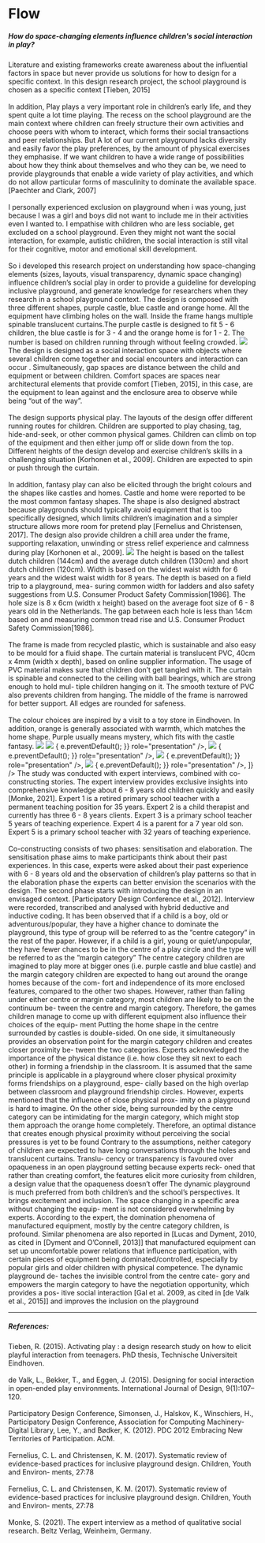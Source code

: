 
# Flow

<div style="margin-top: 20px">
  <h5>
    How do space-changing elements influence children's social interaction in
    play?
  </h5>
</div>

<Gap margin={200} />

<Text title="Introduction">
  Literature and existing frameworks create awareness about the influential
  factors in space but never provide us solutions for how to design for a
  specific context. In this design research project, the school playground is
  chosen as a specific context [Tieben, 2015]
  <br />
  <br />
  In addition, Play plays a very important role in children’s early life, and they
  spent quite a lot time playing. The recess on the school playground are the main
  context where children can freely structure their own activities and choose peers
  with whom to interact, which forms their social transactions and peer relationships.
  But A lot of our current playground lacks diversity and easily favor the play preferences,
  by the amount of physical exercises they emphasise. If we want children to have
  a wide range of possibilities about how they think about themselves and who they
  can be, we need to provide playgrounds that enable a wide variety of play activities,
  and which do not allow particular forms of masculinity to dominate the available
  space. [Paechter and Clark, 2007]
  <br />
  <br />
  I personally experienced exclusion on playground when i was young, just
  because I was a girl and boys did not want to include me in their activities
  even I wanted to. I empathise with children who are less sociable, get
  excluded on a school playground. Even they might not want the social
  interaction, for example, autistic children, the social interaction is still
  vital for their cognitive, motor and emotional skill development.
  <br />
  <br />
  So i developed this research project on understanding how space-changing elements
  (sizes, layouts, visual transparency, dynamic space changing) influence children’s
  social play in order to provide a guideline for developing inclusive playground,
  and generate knowledge for researchers when they research in a school playground
  context.
</Text>

<Title>
  <h3>Final Design</h3>
</Title>
<ImageText src="../../../flow/design.png">
  The design is composed with three different shapes, purple castle, blue castle
  and orange home. All the equipment have climbing holes on the wall. Inside the
  frame hangs multiple spinable translucent curtains.The purple castle is
  designed to fit 5 - 6 children, the blue castle is for 3 - 4 and the orange
  home is for 1 - 2. The number is based on children running through without
  feeling crowded.
</ImageText>

<Gap margin={200} />
<img src="../../../flow/Space-01.png" />
<Text>
  The design is designed as a social interaction space with objects where
  several children come together and social encounters and interaction can occur
  . Simultaneously, gap spaces are distance between the child and equipment or
  between children. Comfort spaces are spaces near architectural elements that
  provide comfort [Tieben, 2015], in this case, are the equipment to lean
  against and the enclosure area to observe while being “out of the way”.
  <br />
  <br />
  The design supports physical play. The layouts of the design offer different running
  routes for children. Children are supported to play chasing, tag, hide-and-seek,
  or other common physical games. Children can climb on top of the equipment and
  then either jump off or slide down from the top. Different heights of the design
  develop and exercise children’s skills in a challenging situation [Korhonen et
  al., 2009]. Children are expected to spin or push through the curtain.
  <br />
  <br />
  In addition, fantasy play can also be elicited through the bright colours and
  the shapes like castles and homes. Castle and home were reported to be the
  most common fantasy shapes. The shape is also designed abstract because
  playgrounds should typically avoid equipment that is too specifically
  designed, which limits children’s imagination and a simpler structure allows
  more room for pretend play [Fernelius and Christensen, 2017]. The design also
  provide children a chill area under the frame, supporting relaxation,
  unwinding or stress relief experience and calmness during play [Korhonen et
  al., 2009].
</Text>

<Text title="Technical Details">
  <img src="../../../flow/sketch.png" />
  The height is based on the tallest dutch children (144cm) and the average dutch
  children (130cm) and short dutch children (120cm). Width is based on the widest
  waist width for 6 years and the widest waist width for 8 years. The depth is based
  on a field trip to a playground, mea- suring common width for ladders and also
  safety suggestions from U.S. Consumer Product Safety Commission[1986]. The hole
  size is 8 x 6cm (width x height) based on the average foot size of 6 - 8 years
  old in the Netherlands. The gap between each hole is less than 14cm based on and
  measuring common tread rise and U.S. Consumer Product Safety Commission[1986].
  <br />
  <br />
  The frame is made from recycled plastic, which is sustainable and also easy to
  be mould for a fluid shape. The curtain material is translucent PVC, 40cm x
  4mm (width x depth), based on online supplier information. The usage of PVC
  material makes sure that children don’t get tangled with it. The curtain is
  spinable and connected to the ceiling with ball bearings, which are strong
  enough to hold mul- tiple children hanging on it. The smooth texture of PVC
  also prevents children from hanging. The middle of the frame is narrowed for
  better support. All edges are rounded for safeness.
  <br />
  <br />
  The colour choices are inspired by a visit to a toy store in Eindhoven. In addition,
  orange is generally associated with warmth, which matches the home shape. Purple
  usually means mystery, which fits with the castle fantasy.
</Text>

<Title>
  <h3>Design Explorations</h3>
</Title>
<img src="../../../flow/exploration2.png" />
<img src="../../../flow/exploration-01.png" />
<Title>
  <h3>Physical demonstrator</h3>
</Title>
<AliceCarousel
  animationDuration="2000"
  infinite
  controlsStrategy="alternate"
  autoPlay
  mouseTracking
  disableButtonsControls
  items={[
    <img
      src="../../../flow/demo1.jpg"
      onDragStart={(e) => {
        e.preventDefault();
      }}
      role="presentation"
    />,
    <img
      src="../../../flow/demo2.jpg"
      onDragStart={(e) => {
        e.preventDefault();
      }}
      role="presentation"
    />,
    <img
      src="../../../flow/demo3.jpg"
      onDragStart={(e) => {
        e.preventDefault();
      }}
      role="presentation"
    />,
    <img
      src="../../../flow/demo4.jpg"
      onDragStart={(e) => {
        e.preventDefault();
      }}
      role="presentation"
    />,
  ]}
/>
<Title>
  <h3>Methods</h3>
</Title>
<Text>
  The study was conducted with expert interviews, combined with co-constructing
  stories. The expert interview provides exclusive insights into comprehensive
  knowledge about 6 - 8 years old children quickly and easily [Monke, 2021].
  Expert 1 is a retired primary school teacher with a permanent teaching
  position for 35 years. Expert 2 is a child therapist and currently has three 6
  - 8 years clients. Expert 3 is a primary school teacher 5 years of teaching
  experience. Expert 4 is a parent for a 7 year old son. Expert 5 is a primary
  school teacher with 32 years of teaching experience.
  <br />
  <br />
  Co-constructing consists of two phases: sensitisation and elaboration. The sensitisation
  phase aims to make participants think about their past experiences. In this case,
  experts were asked about their past experience with 6 - 8 years old and the observation
  of children’s play patterns so that in the elaboration phase the experts can better
  envision the scenarios with the design. The second phase starts with introducing
  the design in an envisaged context. [Participatory Design Conference et al., 2012].
  Interview were recorded, transcribed and analysed with hybrid deductive and inductive
  coding.
</Text>

<Title>
  <h3>Results</h3>
</Title>

<Text title="Centre category vs Margin category">
  It has been observed that if a child is a boy, old or adventurous/popular,
  they have a higher chance to dominate the playground, this type of group will
  be referred to as the ”centre category” in the rest of the paper. However, if
  a child is a girl, young or quiet/unpopular, they have fewer chances to be in
  the centre of a play circle and the type will be referred to as the ”margin
  category”
</Text>

<Text title="Size">
  The centre category children are imagined to play more at bigger ones (i.e.
  purple castle and blue castle) and the margin category children are expected
  to hang out around the orange homes because of the com- fort and independence
  of its more enclosed features, compared to the other two shapes. However,
  rather than falling under either centre or margin category, most children are
  likely to be on the continuum be- tween the centre and margin category.
  Therefore, the games children manage to come up with different equipment also
  influence their choices of the equip- ment
</Text>

<Text title="Layout">
  Putting the home shape in the centre surrounded by castles is double-sided. On
  one side, it simultaneously provides an observation point for the margin
  category children and creates closer proximity be- tween the two categories.
  Experts acknowledged the importance of the physical distance (i.e. how close
  they sit next to each other) in forming a friendship in the classroom. It is
  assumed that the same principle is applicable in a playground where closer
  physical proximity forms friendships on a playground, espe- cially based on
  the high overlap between classroom and playground friendship circles. However,
  experts mentioned that the influence of close physical prox- imity on a
  playground is hard to imagine. On the other side, being surrounded by the
  centre category can be intimidating for the margin category, which might stop
  them approach the orange home completely. Therefore, an optimal distance that
  creates enough physical proximity without perceiving the social pressures is
  yet to be found
</Text>

<Text title="Visual Transparency">
  Contrary to the assumptions, neither category of children are expected to have
  long conversations through the holes and translucent curtains. Translu- cency
  or transparency is favoured over opaqueness in an open playground setting
  because experts reck- oned that rather than creating comfort, the features
  elicit more curiosity from children, a design value that the opaqueness
  doesn’t offer
</Text>

<Text title="Dynamic playground">
  The dynamic playground is much preferred from both children’s and the school’s
  perspectives. It brings excitement and inclusion. The space changing in a
  specific area without changing the equip- ment is not considered overwhelming
  by experts. According to the expert, the domination phenomena of manufactured
  equipment, mostly by the centre category children, is profound. Similar
  phenomena are also reported in [Lucas and Dyment, 2010, as cited in [Dyment
  and O’Connell, 2013]] that manufactured equipment can set up uncomfortable
  power relations that influence participation, with certain pieces of equipment
  being dominated/controlled, especially by popular girls and older children
  with physical competence. The dynamic playground de- taches the invisible
  control from the centre cate- gory and empowers the margin category to have
  the negotiation opportunity, which provides a pos- itive social interaction
  [Gal et al. 2009, as cited in [de Valk et al., 2015]] and improves the
  inclusion on the playground
</Text>

<Gap margin={400} />

<hr />

##### References:

<div>
  Tieben, R. (2015). Activating play : a design research study on how to elicit
  playful interaction from teenagers. PhD thesis, Technische Universiteit
  Eindhoven.
</div>
<br />
<div>
  de Valk, L., Bekker, T., and Eggen, J. (2015). Designing for social
  interaction in open-ended play environments. International Journal of Design,
  9(1):107–120.
</div>
<br />
<div>
  Participatory Design Conference, Simonsen, J., Halskov, K., Winschiers, H.,
  Participatory Design Conference, Association for Computing Machinery-Digital
  Library, Lee, Y., and Bødker, K. (2012). PDC 2012 Embracing New Territories of
  Participation. ACM.
</div>
<br />
<div>
  Fernelius, C. L. and Christensen, K. M. (2017). Systematic review of
  evidence-based practices for inclusive playground design. Children, Youth and
  Environ- ments, 27:78
</div>
<br />
<div>
  Fernelius, C. L. and Christensen, K. M. (2017). Systematic review of
  evidence-based practices for inclusive playground design. Children, Youth and
  Environ- ments, 27:78
</div>
<br />
<div>
  Monke, S. (2021). The expert interview as a method of qualitative social
  research. Beltz Verlag, Weinheim, Germany.
</div>
<Gap margin={100} />
